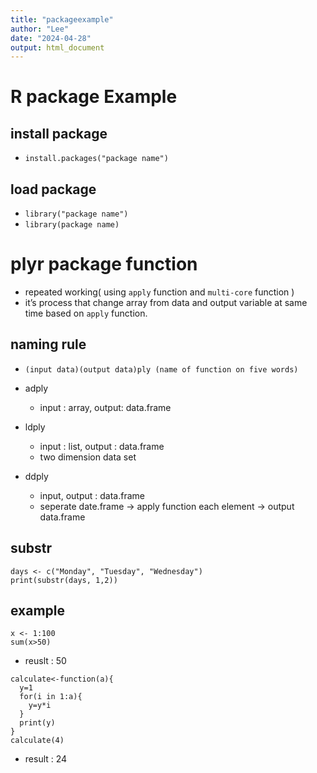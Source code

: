 ```yaml
---
title: "packageexample"
author: "Lee"
date: "2024-04-28"
output: html_document
---
```


# R package Example 

## install package 

- `install.packages("package name")`  

## load package 

- `library("package name")` 
- `library(package name)`  

# plyr package function

- repeated working( using `apply` function and `multi-core` function )
- it's process that change array from data and output variable at same time based on `apply` function. 

## naming rule 

- `(input data)(output data)ply (name of function on five words)`

- adply
  - input : array, output: data.frame
- ldply
  - input : list, output : data.frame
  - two dimension data set 
- ddply
  - input, output : data.frame
  - seperate date.frame -> apply function each element -> output data.frame

## substr 

```
days <- c("Monday", "Tuesday", "Wednesday")
print(substr(days, 1,2))
```

## example 

```
x <- 1:100
sum(x>50)
```

- reuslt : 50


```
calculate<-function(a){
  y=1
  for(i in 1:a){
    y=y*i
  }
  print(y)
}
calculate(4)
```

- result : 24